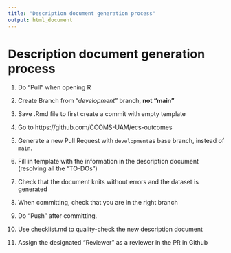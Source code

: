 ```yaml
---
title: "Description document generation process"
output: html_document
---
```


# Description document generation process

1.   Do "Pull" when opening R

2.   Create Branch from "*development*" branch, **not "main"**

3.   Save .Rmd file to first create a commit with empty template

4.   Go to https://github.com/CCOMS-UAM/ecs-outcomes

5.   Generate a new Pull Request with `development`as base branch,
     instead of `main`.
     
6.   Fill in template with the information in the description document
     (resolving all the "TO-DOs")

7.   Check that the document knits without errors and the dataset is generated

8.   When committing, check that you are in the right branch

9.   Do "Push" after committing.

10.  Use checklist.md to quality-check the new description document

11.  Assign the designated "Reviewer" as a reviewer in the PR in Github
